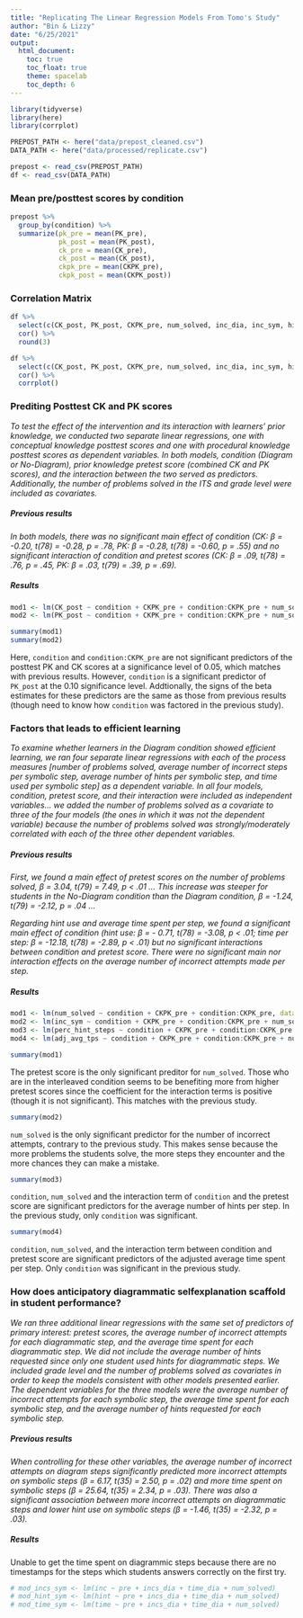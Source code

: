 ```yaml
---
title: "Replicating The Linear Regression Models From Tomo's Study"
author: "Bin & Lizzy"
date: "6/25/2021"
output: 
  html_document:
    toc: true
    toc_float: true
    theme: spacelab
    toc_depth: 6
---
```



```r
library(tidyverse)
library(here)
library(corrplot)

PREPOST_PATH <- here("data/prepost_cleaned.csv")
DATA_PATH <- here("data/processed/replicate.csv")

prepost <- read_csv(PREPOST_PATH)
df <- read_csv(DATA_PATH)
```

### Mean pre/posttest scores by condition

```r
prepost %>%
  group_by(condition) %>%
  summarize(pk_pre = mean(PK_pre),
            pk_post = mean(PK_post),
            ck_pre = mean(CK_pre),
            ck_post = mean(CK_post),
            ckpk_pre = mean(CKPK_pre),
            ckpk_post = mean(CKPK_post))
```


### Correlation Matrix

```r
df %>%
  select(c(CK_post, PK_post, CKPK_pre, num_solved, inc_dia, inc_sym, hints, perc_hint_steps)) %>%
  cor() %>%
  round(3)
```

```r
df %>%
  select(c(CK_post, PK_post, CKPK_pre, num_solved, inc_dia, inc_sym, hints, perc_hint_steps)) %>%
  cor() %>%
  corrplot()
```


### Prediting Posttest CK and PK scores

*To test the effect of the intervention and its interaction with learners’ prior knowledge, we conducted two separate linear regressions, one with conceptual knowledge posttest scores and one with procedural knowledge posttest scores as dependent variables. In both models, condition (Diagram or No-Diagram), prior knowledge pretest score (combined CK and PK scores), and the interaction between the two served as predictors. Additionally, the number of problems solved in the ITS and grade level were included as covariates.*

##### Previous results

*In both models, there was no significant main effect of condition (CK: β = -0.20, t(78) = -0.28, p = .78, PK: β = -0.28, t(78) = -0.60, p = .55) and no significant interaction of condition and pretest scores (CK: β = .09, t(78) = .76, p = .45, PK: β = .03, t(79) = .39, p = .69).*

##### Results

```r
mod1 <- lm(CK_post ~ condition + CKPK_pre + condition:CKPK_pre + num_solved, data = df)
mod2 <- lm(PK_post ~ condition + CKPK_pre + condition:CKPK_pre + num_solved, data = df)
```
```r
summary(mod1)
summary(mod2)
```

Here, `condition` and `condition:CKPK_pre` are not significant predictors of the posttest PK and CK scores at a significance level of 0.05, which matches with previous results. However, `condition` is a significant predictor of `PK_post` at the 0.10 significance level. Addtionally, the signs of the beta estimates for these predictors are the same as those from previous results (though need to know how `condition` was factored in the previous study).


### Factors that leads to efficient learning

*To examine whether learners in the Diagram condition showed efficient learning, we ran four separate linear regressions with each of the process measures [number of problems solved, average number of incorrect steps per symbolic step, average number of hints per symbolic step, and time used per symbolic step] as a dependent variable. In all four models, condition, pretest score, and their interaction were included as independent variables... we added the number of problems solved as a covariate to three of the four models (the ones in which it was not the dependent variable) because the number of problems solved was strongly/moderately correlated with each of the three other dependent variables.*

##### Previous results

*First, we found a main effect of pretest scores on the number of problems solved, β = 3.04, t(79) = 7.49, p < .01 ... This increase was steeper for students in the No-Diagram condition than the Diagram condition, β = -1.24, t(79) = -2.12, p = .04 ...*


*Regarding hint use and average time spent per step, we found a significant main effect of condition (hint use: β = - 0.71, t(78) = -3.08, p < .01; time per step: β = -12.18, t(78) =
-2.89, p < .01) but no significant interactions between condition and pretest score. There were no significant main nor interaction effects on the average number of incorrect attempts made per step.* 

##### Results

```r
mod1 <- lm(num_solved ~ condition + CKPK_pre + condition:CKPK_pre, data = df)
mod2 <- lm(inc_sym ~ condition + CKPK_pre + condition:CKPK_pre + num_solved, data = df)
mod3 <- lm(perc_hint_steps ~ condition + CKPK_pre + condition:CKPK_pre + num_solved, data = df)
mod4 <- lm(adj_avg_tps ~ condition + CKPK_pre + condition:CKPK_pre + num_solved, data = df)
```

```r
summary(mod1)
```
The pretest score is the only significant preditor for `num_solved`. Those who are in the interleaved condition seems to be benefiting more from higher pretest scores since the coefficient for the interaction terms is positive (though it is not significant). This matches with the previous study. 
```r
summary(mod2)
```
`num_solved` is the only significant predictor for the number of incorrect attempts, contrary to the previous study. This makes sense because the more problems the students solve, the more steps they encounter and the more chances they can make a mistake. 
```r
summary(mod3)
```
`condition`, `num_solved` and the interaction term of `condition` and the pretest score are significant predictors for the average number of hints per step. In the previous study, only `condition` was significant. 
```r
summary(mod4)
```
`condition`, `num_solved`, and the interaction term between condition and pretest score are significant predictors of the adjusted average time spent per step. Only `condition` was significant in the previous study. 



### How does anticipatory diagrammatic selfexplanation scaffold in student performance?

*We ran three additional linear regressions with the same set of predictors of primary interest: pretest scores, the average number of incorrect attempts for each diagrammatic step, and the average time spent for each diagrammatic step. We did not include the average number of hints requested since only one student used hints for diagrammatic steps. We included grade level and the number of problems solved as covariates in order to keep the models consistent with other models presented earlier. The dependent variables for the three models were the average number of incorrect attempts for each symbolic step, the average time spent for each symbolic step, and the average number of hints requested for each symbolic step.*

##### Previous results

*When controlling for these other variables, the average number of incorrect attempts on diagram steps significantly predicted more incorrect attempts on symbolic steps (β = 6.17, t(35) = 2.50, p = .02) and more time spent on symbolic steps (β = 25.64, t(35) = 2.34, p = .03). There was also a significant association between more incorrect attempts on diagrammatic steps and lower hint use on symbolic steps (β = -1.46, t(35) = -2.32, p = .03). *

##### Results

Unable to get the time spent on diagrammic steps because there are no timestamps for the steps which students answers correctly on the first try. 

```r
# mod_incs_sym <- lm(inc ~ pre + incs_dia + time_dia + num_solved)
# mod_hint_sym <- lm(hint ~ pre + incs_dia + time_dia + num_solved)
# mod_time_sym <- lm(time ~ pre + incs_dia + time_dia + num_solved)
```
















